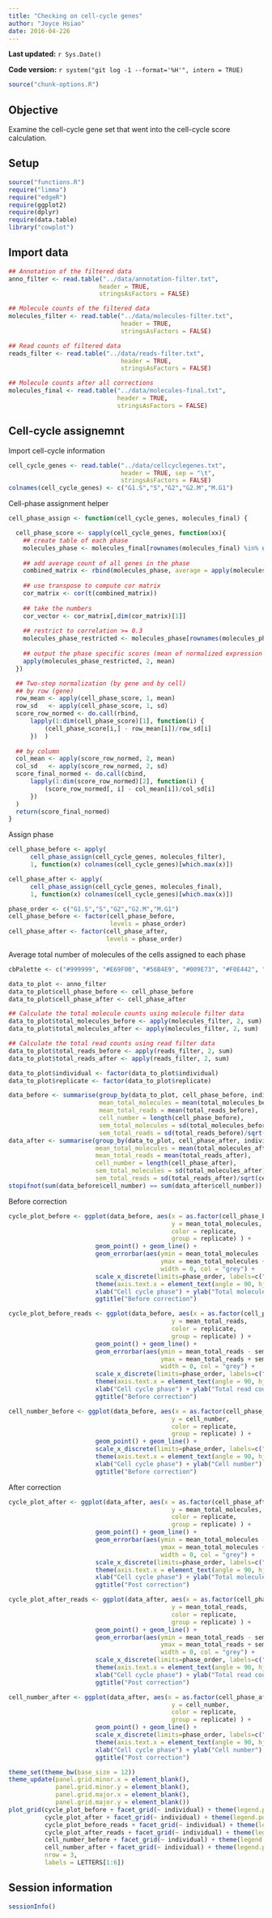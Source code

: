 ```yaml
---
title: "Checking on cell-cycle genes"
author: "Joyce Hsiao"
date: 2016-04-226
---
```


**Last updated:** `r Sys.Date()`

**Code version:** `r system("git log -1 --format='%H'", intern = TRUE)`

```r
source("chunk-options.R")
```


## Objective 

Examine the cell-cycle gene set that went into the cell-cycle score calculation. 


## Setup

```r
source("functions.R")
require("limma")
require("edgeR")
require(ggplot2)
require(dplyr)
require(data.table)
library("cowplot")
```


## Import data

```r
## Annotation of the filtered data
anno_filter <- read.table("../data/annotation-filter.txt",
                         header = TRUE,
                         stringsAsFactors = FALSE)

## Molecule counts of the filtered data
molecules_filter <- read.table("../data/molecules-filter.txt",
                               header = TRUE,
                               stringsAsFactors = FALSE)

## Read counts of filtered data
reads_filter <- read.table("../data/reads-filter.txt",
                               header = TRUE,
                               stringsAsFactors = FALSE)

## Molecule counts after all corrections
molecules_final <- read.table("../data/molecules-final.txt",
                              header = TRUE,
                              stringsAsFactors = FALSE)
```

## Cell-cycle assignemnt

Import cell-cycle information

```r
cell_cycle_genes <- read.table("../data/cellcyclegenes.txt",
                               header = TRUE, sep = "\t",
                               stringsAsFactors = FALSE)
colnames(cell_cycle_genes) <- c("G1.S","S","G2","G2.M","M.G1")
```


Cell-phase assignment helper

```r
cell_phase_assign <- function(cell_cycle_genes, molecules_final) {

  cell_phase_score <- sapply(cell_cycle_genes, function(xx){
    ## create table of each phase
    molecules_phase <- molecules_final[rownames(molecules_final) %in% unlist(xx) ,]
  
    ## add average count of all genes in the phase
    combined_matrix <- rbind(molecules_phase, average = apply(molecules_phase,2,mean) )
    
    ## use transpose to compute cor matrix
    cor_matrix <- cor(t(combined_matrix))
    
    ## take the numbers
    cor_vector <- cor_matrix[,dim(cor_matrix)[1]]
    
    ## restrict to correlation >= 0.3 
    molecules_phase_restricted <- molecules_phase[rownames(molecules_phase) %in% names(cor_vector[cor_vector >= 0.3]),]
    
    ## output the phase specific scores (mean of normalized expression levels in the phase)
    apply(molecules_phase_restricted, 2, mean)
  })

  ## Two-step normalization (by gene and by cell)
  ## by row (gene)
  row_mean <- apply(cell_phase_score, 1, mean)
  row_sd   <- apply(cell_phase_score, 1, sd)
  score_row_normed <- do.call(rbind, 
      lapply(1:dim(cell_phase_score)[1], function(i) {
          (cell_phase_score[i,] - row_mean[i])/row_sd[i]
      })  )
  
  ## by column
  col_mean <- apply(score_row_normed, 2, mean)
  col_sd   <- apply(score_row_normed, 2, sd)
  score_final_normed <- do.call(cbind, 
      lapply(1:dim(score_row_normed)[2], function(i) {
          (score_row_normed[, i] - col_mean[i])/col_sd[i]
      })
  )
  return(score_final_normed)
}
```

Assign phase

```r
cell_phase_before <- apply(
      cell_phase_assign(cell_cycle_genes, molecules_filter), 
      1, function(x) colnames(cell_cycle_genes)[which.max(x)])

cell_phase_after <- apply(
      cell_phase_assign(cell_cycle_genes, molecules_final), 
      1, function(x) colnames(cell_cycle_genes)[which.max(x)])

phase_order <- c("G1.S","S","G2","G2.M","M.G1")
cell_phase_before <- factor(cell_phase_before, 
                            levels = phase_order)
cell_phase_after <- factor(cell_phase_after,
                           levels = phase_order)
```

Average total number of molecules of the cells assigned to each phase

```r
cbPalette <- c("#999999", "#E69F00", "#56B4E9", "#009E73", "#F0E442", "#0072B2", "#D55E00", "#CC79A7")

data_to_plot <- anno_filter
data_to_plot$cell_phase_before <- cell_phase_before
data_to_plot$cell_phase_after <- cell_phase_after

## Calculate the total molecule counts using molecule filter data
data_to_plot$total_molecules_before <- apply(molecules_filter, 2, sum)
data_to_plot$total_molecules_after <- apply(molecules_filter, 2, sum)

## Calculate the total read counts using read filter data
data_to_plot$total_reads_before <- apply(reads_filter, 2, sum)
data_to_plot$total_reads_after <- apply(reads_filter, 2, sum)

data_to_plot$individual <- factor(data_to_plot$individual)
data_to_plot$replicate <- factor(data_to_plot$replicate)

data_before <- summarise(group_by(data_to_plot, cell_phase_before, individual, replicate),
                         mean_total_molecules = mean(total_molecules_before),
                         mean_total_reads = mean(total_reads_before),
                         cell_number = length(cell_phase_before),
                         sem_total_molecules = sd(total_molecules_before)/sqrt(cell_number),
                         sem_total_reads = sd(total_reads_before)/sqrt(cell_number))
data_after <- summarise(group_by(data_to_plot, cell_phase_after, individual, replicate),
                        mean_total_molecules = mean(total_molecules_after), 
                        mean_total_reads = mean(total_reads_after),
                        cell_number = length(cell_phase_after),
                        sem_total_molecules = sd(total_molecules_after)/sqrt(cell_number),
                        sem_total_reads = sd(total_reads_after)/sqrt(cell_number))
stopifnot(sum(data_before$cell_number) == sum(data_after$cell_number))
```

Before correction

```r
cycle_plot_before <- ggplot(data_before, aes(x = as.factor(cell_phase_before), 
                                             y = mean_total_molecules,
                                             color = replicate,
                                             group = replicate) ) + 
                        geom_point() + geom_line() +
                        geom_errorbar(aes(ymin = mean_total_molecules - sem_total_molecules,
                                          ymax = mean_total_molecules + sem_total_molecules), 
                                          width = 0, col = "grey") +
                        scale_x_discrete(limits=phase_order, labels=c("G1/S","S","G2","G2/M","M/G1")) + 
                        theme(axis.text.x = element_text(angle = 90, hjust = 0.9, vjust = 0.5)) + 
                        xlab("Cell cycle phase") + ylab("Total molecule counts (mean +/- sem)") +
                        ggtitle("Before correction")

cycle_plot_before_reads <- ggplot(data_before, aes(x = as.factor(cell_phase_before), 
                                             y = mean_total_reads,
                                             color = replicate,
                                             group = replicate) ) + 
                        geom_point() + geom_line() +
                        geom_errorbar(aes(ymin = mean_total_reads - sem_total_reads,
                                          ymax = mean_total_reads + sem_total_reads), 
                                          width = 0, col = "grey") +
                        scale_x_discrete(limits=phase_order, labels=c("G1/S","S","G2","G2/M","M/G1")) + 
                        theme(axis.text.x = element_text(angle = 90, hjust = 0.9, vjust = 0.5)) + 
                        xlab("Cell cycle phase") + ylab("Total read counts (mean +/- sem)") +
                        ggtitle("Before correction")

cell_number_before <- ggplot(data_before, aes(x = as.factor(cell_phase_before), 
                                             y = cell_number,
                                             color = replicate,
                                             group = replicate) ) + 
                        geom_point() + geom_line() +
                        scale_x_discrete(limits=phase_order, labels=c("G1/S","S","G2","G2/M","M/G1")) + 
                        theme(axis.text.x = element_text(angle = 90, hjust = 0.9, vjust = 0.5)) + 
                        xlab("Cell cycle phase") + ylab("Cell number") +
                        ggtitle("Before correction")
```


After correction

```r
cycle_plot_after <- ggplot(data_after, aes(x = as.factor(cell_phase_after), 
                                             y = mean_total_molecules,
                                             color = replicate,
                                             group = replicate) ) + 
                        geom_point() + geom_line() +
                        geom_errorbar(aes(ymin = mean_total_molecules - sem_total_molecules,
                                          ymax = mean_total_molecules + sem_total_molecules), 
                                          width = 0, col = "grey") +
                        scale_x_discrete(limits=phase_order, labels=c("G1/S","S","G2","G2/M","M/G1")) + 
                        theme(axis.text.x = element_text(angle = 90, hjust = 0.9, vjust = 0.5)) + 
                        xlab("Cell cycle phase") + ylab("Total molecule counts (mean +/- sem)") +
                        ggtitle("Post correction")

cycle_plot_after_reads <- ggplot(data_after, aes(x = as.factor(cell_phase_after), 
                                             y = mean_total_reads,
                                             color = replicate,
                                             group = replicate) ) + 
                        geom_point() + geom_line() +
                        geom_errorbar(aes(ymin = mean_total_reads - sem_total_reads,
                                          ymax = mean_total_reads + sem_total_reads), 
                                          width = 0, col = "grey") +
                        scale_x_discrete(limits=phase_order, labels=c("G1/S","S","G2","G2/M","M/G1")) + 
                        theme(axis.text.x = element_text(angle = 90, hjust = 0.9, vjust = 0.5)) + 
                        xlab("Cell cycle phase") + ylab("Total read counts (mean +/- sem)") +
                        ggtitle("Post correction")

cell_number_after <- ggplot(data_after, aes(x = as.factor(cell_phase_after), 
                                             y = cell_number,
                                             color = replicate,
                                             group = replicate) ) + 
                        geom_point() + geom_line() +
                        scale_x_discrete(limits=phase_order, labels=c("G1/S","S","G2","G2/M","M/G1")) + 
                        theme(axis.text.x = element_text(angle = 90, hjust = 0.9, vjust = 0.5)) + 
                        xlab("Cell cycle phase") + ylab("Cell number") +
                        ggtitle("Post correction")
```

```r
theme_set(theme_bw(base_size = 12))
theme_update(panel.grid.minor.x = element_blank(),
             panel.grid.minor.y = element_blank(),
             panel.grid.major.x = element_blank(),
             panel.grid.major.y = element_blank())
plot_grid(cycle_plot_before + facet_grid(~ individual) + theme(legend.position = c(.25,.3)) + labs (col = ""),
          cycle_plot_after + facet_grid(~ individual) + theme(legend.position = "none"),
          cycle_plot_before_reads + facet_grid(~ individual) + theme(legend.position = "none"),
          cycle_plot_after_reads + facet_grid(~ individual) + theme(legend.position = "none"),
          cell_number_before + facet_grid(~ individual) + theme(legend.position = "none"),
          cell_number_after + facet_grid(~ individual) + theme(legend.position = "none"),
          nrow = 3,
          labels = LETTERS[1:6])
```


## Session information

```r
sessionInfo()
```
